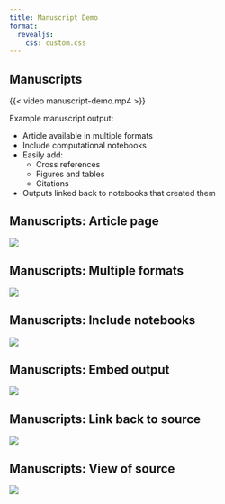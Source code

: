```yaml
---
title: Manuscript Demo
format: 
  revealjs:
    css: custom.css
---
```


## Manuscripts

{{< video manuscript-demo.mp4 >}}

::: {.notes}
Example manuscript output:

- Article available in multiple formats
- Include computational notebooks 
- Easily add:
    - Cross references
    - Figures and tables 
    - Citations
- Outputs linked back to notebooks that created them

:::

## Manuscripts: Article page

![](images/article-view.png)

## Manuscripts: Multiple formats

![](images/multiple-formats.png)

## Manuscripts: Include notebooks

![](images/links-to-notebooks.png)

## Manuscripts: Embed output

![](images/embedded-output.png)

## Manuscripts: Link back to source

![](images/link-to-source.png)

## Manuscripts: View of source

![](images/notebook-view.png)
